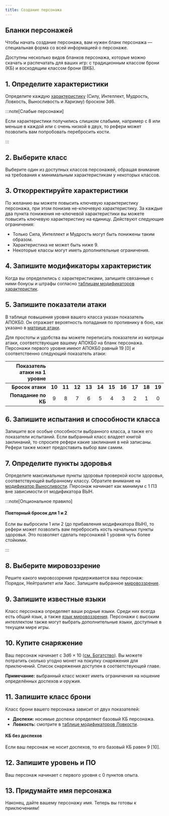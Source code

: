 ```yaml
---
title: Создание персонажа
---
```



## Бланки персонажей

Чтобы начать создание персонажа, вам нужен бланк персонажа — специальная форма со всей информацией о персонаже.

Доступны несколько видов бланков персонажа, которые можно скачать и распечатать для ваших игр: с традиционным классом брони (КБ) и восходящим классом брони (ВКБ).

<LinkCard
  title="Бланк с традиционным КБ и матрицей атаки"
  href="/pdf/Old-School_Essentials_-_Character_Sheet_RU.pdf"
/>
<LinkCard
  title="Бланк с восходящим КБ без матрицы атаки"
  href="/pdf/Old-School_Essentials_-_Character_Sheet_AAC_RU.pdf"
/>

## 1. Определите характеристики

Определите каждую [характеристику](/characters/player-characters/ability-scores) (Силу, Интеллект, Мудрость, Ловкость, Выносливость и Харизму) броском 3d6.

:::note[Слабые персонажи]

Если характеристики получились слишком слабыми, например с 8 или меньше в каждой или с очень низкой в двух, то рефери может позволить вам попробовать перебросить кости.

:::

## 2. Выберите класс

Выберите один из доступных классов персонажей, обращая внимание на требования к минимальным характеристикам у некоторых классов.

## 3. Откорректируйте характеристики

По желанию вы можете повысить ключевую характеристику персонажа, при этом понизив не-ключевую характеристику. За каждые два пункта понижения не-ключевой характеристики вы можете повысить ключевую характеристику на единицу. Действуют следующие ограничения:

- Только Сила, Интеллект и Мудрость могут быть понижены таким образом.
- Характеристика не может быть ниже 9.
- Некоторые классы могут иметь дополнительные ограничения.

## 4. Запишите модификаторы характеристик

Когда вы определились с характеристиками, запишите связанные с ними бонусы и штрафы согласно [таблицам модификаторов характеристик](/characters/player-characters/ability-scores).

## 5. Запишите показатели атаки

В таблице повышения уровня вашего класса указан показатель АПОКБ0. Он отражает вероятность попадания по противнику в бою, как указано в [матрице атаки](/adventures/encounters/combat-tables#матрица-атаки).

Для простоты и удобства вы можете переписать показатели из матрицы атаки, соответствующие вашему АПОКБ0 на бланк персонажа. Персонажи первого уровня имеют АПОКБ0 равный 19 [0] и соответственно следующий показатель атаки:

| Показатель атаки на 1 уровне |        |        |        |        |        |        |        |        |        |        |
| ---------------------------: | :----: | :----: | :----: | :----: | :----: | :----: | :----: | :----: | :----: | :----: |
|             **Бросок атаки** | **10** | **11** | **12** | **13** | **14** | **15** | **16** | **17** | **18** | **19** |
|          **Попадание по КБ** |   9    |   8    |   7    |   6    |   5    |   4    |   3    |   2    |   1    |   0    |

## 6. Запишите испытания и способности класса

Запишите все особые способности выбранного класса, а также его показатели испытаний. Если выбранный класс владеет книгой заклинаний, то спросите рефери какие заклинания в ней записаны. Рефери также может предоставить выбор вам самим.

## 7. Определите пункты здоровья

Определите максимальные пункты здоровья проверкой кости здоровья, соответствующей выбранному классу. Обратите внимание на [модификатор Выносливости](/characters/player-characters/ability-scores#выносливость-вын). Персонаж начинает как минимум с 1 ПЗ вне зависимости от модификатора ВЫН.

:::note[Опциональное правило]

#### Повторный бросок для 1 и 2

Если вы выбросили 1 или 2 (до прибавления модификатора ВЫН), то рефери может позволить вам перебросить кость начальных пункты здоровья. Это позволяет сделать персонажей 1 уровня чуть более стойкими.

:::

## 8. Выберите мировоззрение

Решите какого мировоззрения придерживается ваш персонаж: Порядок, Нейтралитет или Хаос. Запишите выбранное [мировоззрение](/characters/player-characters/alignment).

## 9. Запишите известные языки

Класс персонажа определяет ваши родные языки. Среди них всегда есть общий язык, а также [язык мировоззрения](/characters/player-characters/languages#язык-мировоззрения). Персонажи с высоким интеллектом также могут выбрать дополнительные языки, доступные в текущем мире игры.

## 10. Купите снаряжение

Ваш персонаж начинает с 3d6 × 10<Coin /> ([см. Богатство](/characters/advancement/wealth)). Вы можете потратить сколько угодно монет на покупку снаряжения для приключений. Список снаряжения доступен в соответствующей главе.

**Примечание:** выбранный класс может иметь ограничения на ношение определённых доспехов и оружия.

## 11. Запишите класс брони

Класс брони вашего персонажа зависит от двух показателей:

- **Доспехи:** носимые доспехи определяют базовый КБ персонажа.
- **Ловкость:** смотрите в [таблице модификаторов Ловкости](/characters/player-characters/ability-scores#ловкость-лвк).

#### КБ без доспехов

Если ваш персонаж не носит доспехов, то его базовый КБ равен 9 [10].

## 12. Запишите уровень и ПО

Ваш персонаж начинает с первого уровня с 0 пунктов опыта.

## 13. Придумайте имя персонажа

Наконец, дайте вашему персонажу имя. Теперь вы готовы к приключениям!
